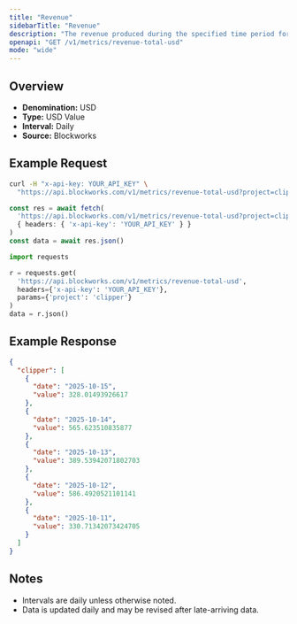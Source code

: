 ```yaml
---
title: "Revenue"
sidebarTitle: "Revenue"
description: "The revenue produced during the specified time period for given project."
openapi: "GET /v1/metrics/revenue-total-usd"
mode: "wide"
---
```


## Overview

- **Denomination:** USD
- **Type:** USD Value
- **Interval:** Daily
- **Source:** Blockworks

## Example Request

<CodeGroup>

```bash cURL
curl -H "x-api-key: YOUR_API_KEY" \
  "https://api.blockworks.com/v1/metrics/revenue-total-usd?project=clipper"
```

```typescript TypeScript
const res = await fetch(
  'https://api.blockworks.com/v1/metrics/revenue-total-usd?project=clipper',
  { headers: { 'x-api-key': 'YOUR_API_KEY' } }
)
const data = await res.json()
```

```python Python
import requests

r = requests.get(
  'https://api.blockworks.com/v1/metrics/revenue-total-usd',
  headers={'x-api-key': 'YOUR_API_KEY'},
  params={'project': 'clipper'}
)
data = r.json()
```

</CodeGroup>

## Example Response

```json
{
  "clipper": [
    {
      "date": "2025-10-15",
      "value": 328.01493926617
    },
    {
      "date": "2025-10-14",
      "value": 565.623510835877
    },
    {
      "date": "2025-10-13",
      "value": 389.53942071802703
    },
    {
      "date": "2025-10-12",
      "value": 586.4920521101141
    },
    {
      "date": "2025-10-11",
      "value": 330.71342073424705
    }
  ]
}
```

## Notes
- Intervals are daily unless otherwise noted.
- Data is updated daily and may be revised after late-arriving data.